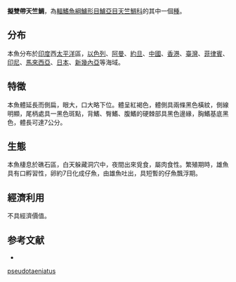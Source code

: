 {{refimprove|time=2013-03-10T13:37:14+00:00}}
{{Speciesbox
| name = 擬雙帶天竺鯛
| status = NE
| genus = Apogonichthyoides
| species = pseudotaeniatus
| authority = [[奧佛·剛|Gon]], 1986
| synonyms = 
}}
'''擬雙帶天竺鯛'''，為[[輻鰭魚綱|輻鰭魚綱]][[鱸形目|鱸形目]][[鱸亞目|鱸亞目]][[天竺鯛科|天竺鯛科]]的其中一個[[種|種]]。

==分布==
本魚分布於[[印度|印度]]西[[太平洋|太平洋]]區，[[以色列|以色列]]、[[阿曼|阿曼]]、[[約旦|約旦]]、[[中國|中國]]、[[香港|香港]]、[[臺灣|臺灣]]、[[菲律賓|菲律賓]]、[[印尼|印尼]]、[[馬來西亞|馬來西亞]]、[[日本|日本]]、[[新幾內亞|新幾內亞]]等海域。

==特徵==
本魚體延長而側扁，眼大，口大略下位。體呈紅褐色，體側具兩條黑色橫紋，側線明顯，尾柄處具一黑色斑點，背鰭、臀鰭、腹鰭的硬棘部具黑色邊緣，胸鰭基底黑色，體長可達7公分。

==生態==
本魚棲息於礁石區，白天躲藏洞穴中，夜間出來覓食，屬肉食性。繁殖期時，雄魚具有口孵習性，卵約7日化成仔魚，由雄魚吐出，具短暫的仔魚飄浮期。

==經濟利用==
不具經濟價值。

==参考文献==
*{{FishBase_species|genus=Apogonichthyoides|species=pseudotaeniatus|year=2011|month=12}}
{{Taxonbar|from=Q3758428}}

[[Category:擬天竺鯛屬|pseudotaeniatus]]